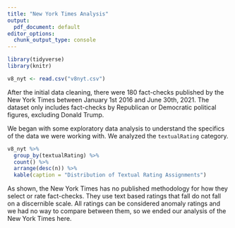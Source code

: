 ```yaml
---
title: "New York Times Analysis"
output:
  pdf_document: default
editor_options:
  chunk_output_type: console
---
```


```r
library(tidyverse)
library(knitr)
```

```r
v8_nyt <- read.csv("v8nyt.csv")
```

After the initial data cleaning, there were 180 fact-checks published by the New York Times between January 1st 2016 and June 30th, 2021. The dataset only includes fact-checks by Republican or Democratic political figures, excluding Donald Trump.

We began with some exploratory data analysis to understand the specifics of the data we were working with. We analyzed the `textualRating` category.

```r
v8_nyt %>%
  group_by(textualRating) %>%
  count() %>%
  arrange(desc(n)) %>%
  kable(caption = "Distribution of Textual Rating Assignments")
```

As shown, the New York Times has no published methodology for how they select or rate fact-checks. They use text based ratings that fall do not fall on a discernible scale. All ratings can be considered anomaly ratings and we had no way to compare between them, so we ended our analysis of the New York Times here.